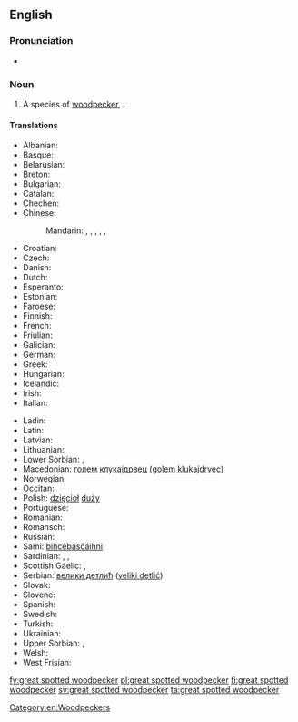 ==English==
{{rfi}}
{{wikipedia}}
{{wikispecies|Dendrocopos major}}

===Pronunciation===
* {{IPA|/ˈɡɹeɪt ˈspɒtəd ˈwʊdpɛkeɹ/|lang=en}}

===Noun===
{{en-noun|head=[[great]] [[spot]]ted [[woodpecker]]}}

# A species of [[woodpecker]], {{taxlink|Dendrocopos major|species|noshow=1}}.

====Translations====
{{trans-top|species of woodpecker}}
* Albanian: {{t|sq|qukapiku larosh i madh}}
* Basque: {{t|eu|okil handi}}
* Belarusian: {{t|be|стракаты дзяцел}}
* Breton: {{t|br|pilkoad bras}}
* Bulgarian: {{t|bg|голям пъстър кълвач|tr=[[goljam p"st"r k"lvač]]}}
* Catalan: {{t|ca|picot garser gros}}
* Chechen: {{t|ce|леча}}
* Chinese: 
*: Mandarin: {{t|cmn|大斑啄木鳥|sc=Hani}}, {{t|cmn|大斑啄木鸟|tr=dàbān zhuómùniǎo|sc=Hani}}, {{t|cmn|赤鴷|sc=Hani}}, {{t|cmn|赤䴕|tr=chìliè|sc=Hani}}, {{t|cmn|花啄木|tr=huāzhuómù|sc=Hani}}, {{t|cmn|啄木冠|tr=zhuómùguān|sc=Hani}}
* Croatian: {{t|sh|veliki djetao}}
* Czech: {{t|cs|strakapoud velký}}
* Danish: {{t|da|stor flagspætte}}
* Dutch: {{t+|nl|grote bonte specht|m}}
* Esperanto: {{t|eo|granda buntpego}}
* Estonian: {{t|et|suur-kirjurähn}}
* Faroese: {{t|fo|stór flekkuspæta}}
* Finnish: {{t+|fi|käpytikka}}
* French: {{t|fr|pic épeiche}}
* Friulian: {{t|fur|pic de corone}}
* Galician: {{t|gl|peto real}}
* German: {{t+|de|Buntspecht|m}}
* Greek: {{t|el|παρδαλοτσικλιτάρα}}
* Hungarian: {{t|hu|nagy fakopáncs}}
* Icelandic: {{t+|is|barrspæta}}
* Irish: {{t|ga|mórchnagaire breac}}
* Italian: {{t|it|picchio rosso maggiore}}
{{trans-mid}}
* Ladin: {{t|lld|becalen gran}}
* Latin: {{t|la|Dendrocopus major}}
* Latvian: {{t|lv|dižraibais dzenis}}
* Lithuanian: {{t|lt|didysis margasis genys}}
* Lower Sorbian: {{t|dsb|źiśelc}}, {{t|dsb|šnapac}}
* Macedonian: [[голем клукаjдрвец]] ([[golem klukajdrvec]])
* Norwegian: {{t|no|flaggspett}}
* Occitan: {{t|oc|pic mar}}
* Polish: [[dzięcioł]] [[duży]] {{g|m}}
* Portuguese: {{t|pt|pica-pau malhado grande|m}}
* Romanian: {{t|ro|ciocănitoare mare}}
* Romansch: {{t|rm|pitgalain grond}}
* Russian: {{t|ru|пестрый дятел|m}}
* Sami: [[bihcebásčáihni]]
* Sardinian: {{t|sc|biccalinna}}, {{t|sc|biccamuru}}, {{t|sc|biccamatta}}
* Scottish Gaelic: {{t|gd|snagan-daraich|m}}, {{t|gd|cnag mhòr}}
* Serbian: [[велики детлић]] ([[veliki detlić]])
* Slovak: {{t|sk|ďateľ veľký}}
* Slovene: {{t|sl|veliki detel}}
* Spanish: {{t|es|pico picapinos|m}}
* Swedish: {{t+|sv|större hackspett}}
* Turkish: {{t|tr|orman alaca ağaçkakanı}}
* Ukrainian: {{t|uk|дятел великий|tr=[[djatel velikij]]}}
* Upper Sorbian: {{t|hsb|dypornak}}, {{t|hsb|dypak}}
* Welsh: {{t|cy|cnocell fraith fwyaf}}
* West Frisian: {{t|fy|grutte eksterspjocht}}
{{trans-bottom}}

[[Category:en:Woodpeckers]]

[[fy:great spotted woodpecker]]
[[pl:great spotted woodpecker]]
[[fi:great spotted woodpecker]]
[[sv:great spotted woodpecker]]
[[ta:great spotted woodpecker]]